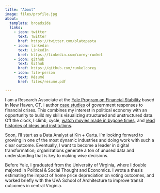 ```yaml
---
title: "About"
image: files/profile.jpg
about:
  template: broadside
  links:
    - icon: twitter
      text: Twitter
      href: https://twitter.com/platopasta
    - icon: linkedin
      text: LinkedIn
      href: https://linkedin.com/corey-runkel
    - icon: github
      text: Github
      href: https://github.com/runkelcorey
    - icon: file-person
      text: Résumé
      href: files/resume.pdf

---
```


I am a Research Associate at the [Yale Program on Financial Stability](https://som.yale.edu/centers/program-on-financial-stability) based in New Haven, CT.
I author [case studies](https://papers.ssrn.com/sol3/cf_dev/AbsByAuth.cfm?per_id=3264284) of government responses to financial crises.
This combines my interest in political economy with an opportunity to build my skills visualizing structured and unstructured data.
Off the clock, I climb, cycle, [watch movies made in bygone times](https://letterboxd.com/runkelcorey/), and [read histories of ideas and institutions](https://www.goodreads.com/user/show/112898051-corey-runkel).

Soon, I'll start as a Data Analyst at Kin + Carta.
I'm looking forward to growing in one of the most dynamic industries and doing work with such a clear outcome.
Eventually, I want to become a leader in digital transformation; organizations generate a ton of unused data and understanding that is key to making wise decisions.

Before Yale, I graduated from the University of Virginia, where I double majored in Political \& Social Thought and Economics.
I wrote a thesis estimating the impact of home price depreciation on voting outcomes, and worked briefly with the UVA School of Architecture to improve transit outcomes in central Virginia.
